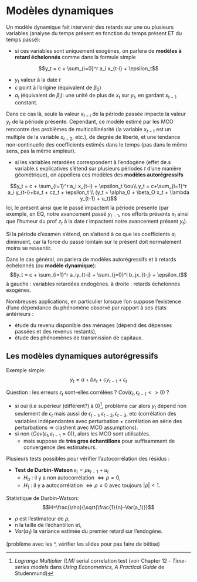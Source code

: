 # Modèles dynamiques {#mod-dyn}

Un modèle dynamique fait intervenir des retards sur une ou plusieurs variables (analyse du temps présent en fonction du temps présent ET du temps passé):

* si ces variables sont uniquement exogènes, on parlera de **modèles à retard échelonnés** comme dans la formule simple

$$y_t = c + \sum_{i=0}^r a_i x_{t-i} + \epsilon_t$$

* $y_t$ valeur à la date $t$
* $c$ point à l'origine (équivalent de $\beta_0$)
* $a_i$ (équivalent de $\beta_i$): une unité de plus de $x_{t}$ sur $y_t$, en gardant $x_{t-1}$ constant.

Dans ce cas là, seule la valeur $x_{t-i}$ de la période passée impacte la valeur $y_t$ de la période présente. Cependant, ce modèle estimé par les MCO rencontre des problèmes de multicollinéarité (la variable $x_{t-1}$ est un multiple de la variable $x_{t-2}$, etc.), de degrée de liberté, et une tendance non-continuelle des coefficients estimés dans le temps (pas dans le même sens, pas la même ampleur).

* si les variables retardées correspondent à l'endogène (effet de.s variable.s explicatives s'étend sur plusieurs périodes $t$ d'une manière géométrique), on appellera ces modèles des **modèles autorégressifs**

$$y_t = c + \sum_{i=1}^r a_i x_{t-i} + \epsilon_t \\ou\\ y_t = c+\sum_{i=1}^r a_i y_{t-i}+bx_t + cz_t + \epsilon_t \\ (y_t = \alpha_0 + \beta_O x_t + \lambda y_{t-1} + u_t)$$
Ici, le présent ainsi que le passé impactent la période présente (par exemple, en EQ, notre avancement passé $y_{t-1}$, nos efforts présents $x_t$ ainsi que l'humeur du prof $z_t$ à la date $t$ impactent notre avancement présent $y_t$).

Si la période d'examen s'étend, on s'attend à ce que les coefficients $a_i$ diminuent, car la force du passé lointain sur le présent doit normalement moins se ressentir.

Dans le cas général, on parlera de modèles autorégressifs et à retards échelonnés (ou **modèle dynamique**):
$$y_t = c + \sum_{i=1}^r a_iy_{t-i} + \sum_{j=0}^l b_jx_{t-j} + \epsilon_t$$
à gauche : variables retardées endogènes.
à droite : retards échelonnés exogènes.

Nombreuses applications, en particulier lorsque l'on suppose l'existence d'une dépendance du phénomène observé par rapport à ses états antérieurs :

- étude du revenu disponible des ménages (dépend des dépenses passées et des revenus restants),
- étude des phénomènes de transmission de capitaux.

## Les modèles dynamiques autorégressifs
Exemple simple:
$$y_t = a + bx_t + cy_{t-1} + \epsilon_t$$

Question : les erreurs $\epsilon_t$ sont-elles corrélées ? $Cov(\epsilon_t,\epsilon_{t-1} <> 0)$ ?

- si oui (i.e supérieur (différent?) à 0)[^1], problème car alors $y_t$ dépend non seulement de $\epsilon_t$ mais aussi de $\epsilon_{t-1},\epsilon_{t-2},\epsilon_{t-3}$, etc (corrélation des variables indépendantes avec perturbation + corrélation en série des perturbations => clashent avec MCO assumptions). 
- si non ($Cov(\epsilon_t,\epsilon_{t-1}= 0)$), alors les MCO sont utilisables.
  - mais suppose de **très gros échantillons** pour suffisamment de convergence des estimateurs.
  
Plusieurs tests possibles pour vérifier l'autocorrélation des résidus :

- **Test de Durbin-Watson** $\epsilon_t = \rho \epsilon_{t-1} + u_t$
  - $H_0$ : il y a non autocorrélation $\Leftrightarrow \rho=0$,
  - $H_1$ : il y a autocorrélation $\Leftrightarrow \rho \neq 0$ avec toujours $|\rho| < 1$.
  
Statistique de Durbin-Watson:
  $$H=\frac{\rho}{\sqrt{\frac{1}{n}-Var(a_1)}}$$
  
  * $\rho$ est l'estimateur de $\rho$, 
  * n la taille de l'échantillon et,
  * $Var(a_1)$ la variance estimée du premier retard sur l'endogène.
  
(problème avec les ^, vérifier les slides pour pas faire de bêtise)

[^1]: *Lagrange Multiplier (LM)* serial correlation test (voir Chapter 12 - *Time-series models* dans *Using Econometrics, A Practical Guide* de Studenmund)